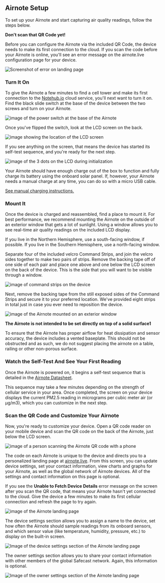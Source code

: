 <script>import {Note} from '$lib/components/doc';</script>

## Airnote Setup

To set up your Airnote and start capturing air quality readings,
follow the steps below.

<Note>

**Don't scan that QR Code yet!**

Before you can configure the Airnote via the included
QR Code, the device needs to make its first
connection to the cloud. If you scan the code before
your Airnote is online, you'll see an
error message on the airnote.live configuration page for your device.

![Screenshot of error on landing page](images/guides/airnote/lperror.png)

</Note>

### Turn It On

To give the Airnote a few minutes to find a cell tower and make its
first connection to the [Notehub.io](https://notehub.io) cloud service,
you'll next want to turn it on. Find the black slide switch at the base of
the device between the two screws and turn on your Airnote.

![image of the power switch at the base of the Airnote](/images/guides/airnote/switch.png)

Once you've flipped the switch, look at the LCD screen on the back.

![image showing the location of the LCD screen](images/guides/airnote/lcd-screen.png)

If you
see anything on the screen, that means the device has started its self-test
sequence, and you're ready for the next step.

![image of the 3 dots on the LCD during initialization](images/guides/airnote/lcd-init.png)

<Note>

Your Airnote should have enough charge out of the box to function and fully charge its
battery using the onboard solar panel. If, however, your Airnote needs a manual charge at
any time, you can do so with a micro USB cable.

[See manual charging instructions.](https://dev.blues.io/datasheets/airnote/airnote-quickstart/#how-can-i-manually-charge-my-airnote)

</Note>

### Mount It

Once the device is charged and reassembled, find
a place to mount it. For best performance, we recommend mounting
the Airnote on the outside of an exterior window that
gets a lot of sunlight. Using a window allows you to see real-time air
quality readings on the included LCD display.

If you live in the Northern Hemisphere, use a south-facing window, if possible.
If you live in the Southern Hemisphere, use a north-facing window.

Separate four of the included velcro Command Strips, and join the velcro
sides together to make two pairs of strips. Remove the backing tape off of
one side of each pair and place one above and one below the LCD screen on
the back of the device. This is the side that you will want to be
visible through a window.

![image of command strips on the device](/images/guides/airnote/commandstrips.png)

Next, remove the backing tape from the still exposed sides of the
Command Strips and secure it to your preferred location. We've provided eight
strips in total just in case you ever need to reposition the device.

![image of the Airnote mounted on an exterior window](images/guides/airnote/window.png)

<Note>

**The Airnote is not intended to be set directly on top of a solid surface1**

To ensure that the Airnote has proper airflow for heat dissipation and sensor accuracy,
the device includes a vented baseplate. This should not be obstructed and as such, we
do not suggest placing the airnote on a table, railing or other non-porous surface.

</Note>

### Watch the Self-Test And See Your First Reading

Once the Airnote is powered on, it begins a self-test sequence that is
detailed in the [Airnote Datasheet](https://dev.blues.io/datasheets/airnote/airnote-datasheet/#self-testing-sequence).

This sequence may take a few minutes depending on the strength of cellular
service in your area. Once completed, the screen on your device displays the
current PM2.5 reading in micrograms per cubic meter air (or µg/m3), which you
can customize in the next step.

### Scan the QR Code and Customize Your Airnote

Now, you're ready to customize your device. Open a QR code reader on
your mobile device and scan the QR code on the back of the Airnote, just
below the LCD screen.

![image of a person scanning the Airnote QR code with a phone](images/guides/airnote/scan.png)

The code on each Airnote is unique to the device and directs you to
a personalized landing page at [airnote.live](https://airnote.live). From this
screen, you can update device settings, set your contact information, view
charts and graphs for your Airnote, as well as the global network
of Airnote devices. All of the settings and contact information on this
page is optional.

<Note>

If you see the **Unable to Fetch Device Details** error message on the
screen after you scan the QR code, that means your Airnote hasn't
yet connected to the cloud. Give the device a few minutes to make its first
cellular connection and refresh the page to try again.

</Note>

![image of the Airnote landing page](images/guides/airnote/airnotelp.png)

The device settings section allows you to assign a name to the device, set how
often the Airnote should sample readings from its onboard sensors, and which
sensor value (like temperature, humidity, pressure, etc.) to display on the
built-in screen.

![Image of the device settings section of the Airnote landing page](images/guides/airnote/devicesettings.png)

The owner settings section allows you to share your contact information
with other members of the global Safecast network. Again, this information
is optional.

![Image of the owner settings section of the Airnote landing page](/images/guides/airnote/ownersettings.png)
